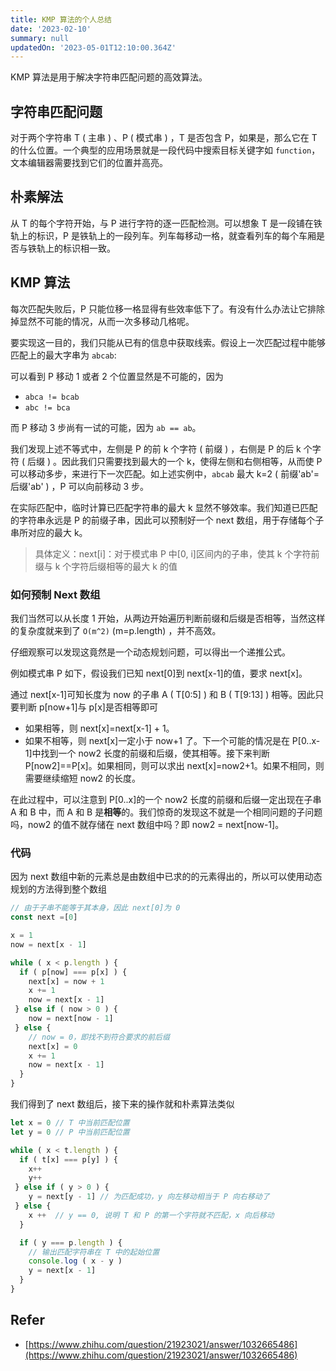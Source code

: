 ```yaml
---
title: KMP 算法的个人总结
date: '2023-02-10'
summary: null
updatedOn: '2023-05-01T12:10:00.364Z'
---
```


KMP 算法是用于解决字符串匹配问题的高效算法。

## 字符串匹配问题

对于两个字符串 T ( 主串 ) 、P ( 模式串 ) ，T 是否包含 P，如果是，那么它在 T 的什么位置。一个典型的应用场景就是一段代码中搜索目标关键字如 `function`，文本编辑器需要找到它们的位置并高亮。

## 朴素解法

从 T 的每个字符开始，与 P 进行字符的逐一匹配检测。可以想象 T 是一段铺在铁轨上的标识，P 是铁轨上的一段列车。列车每移动一格，就查看列车的每个车厢是否与铁轨上的标识相一致。

## KMP 算法

每次匹配失败后，P 只能位移一格显得有些效率低下了。有没有什么办法让它排除掉显然不可能的情况，从而一次多移动几格呢。

要实现这一目的，我们只能从已有的信息中获取线索。假设上一次匹配过程中能够匹配上的最大字串为 `abcab`:

<KMPDemo1 />

可以看到 P 移动 1 或者 2 个位置显然是不可能的，因为
-   `abca != bcab`
-   `abc != bca`

而 P 移动 3 步尚有一试的可能，因为 `ab == ab`。

我们发现上述不等式中，左侧是 P 的前 k 个字符 ( 前缀 ) ，右侧是 P 的后 k 个字符 ( 后缀 ) 。因此我们只需要找到最大的一个 k，使得左侧和右侧相等，从而使 P 可以移动多步，来进行下一次匹配。如上述实例中，`abcab` 最大 k=2 ( 前缀'ab'=后缀'ab' ) ，P 可以向前移动 3 步。

在实际匹配中，临时计算已匹配字符串的最大 k 显然不够效率。我们知道已匹配的字符串永远是 P 的前缀子串，因此可以预制好一个 next 数组，用于存储每个子串所对应的最大 k。
> 具体定义：next[i]：对于模式串 P 中[0, i]区间内的子串，使其 k 个字符前缀与 k 个字符后缀相等的最大 k 的值

### 如何预制 Next 数组

我们当然可以从长度 1 开始，从两边开始遍历判断前缀和后缀是否相等，当然这样的复杂度就来到了 `O(m^2)` (m=p.length) ，并不高效。

仔细观察可以发现这竟然是一个动态规划问题，可以得出一个递推公式。

例如模式串 P 如下，假设我们已知 next[0]到 next[x-1]的值，要求 next[x]。

<KMPDemo2 />

通过 next[x-1]可知长度为 now 的子串 A ( T[0:5] ) 和 B ( T[9:13] ) 相等。因此只要判断 p[now+1]与 p[x]是否相等即可
-   如果相等，则 next[x]=next[x-1] + 1。
-   如果不相等，则 next[x]一定小于 now+1 了。下一个可能的情况是在 P[0..x-1]中找到一个 now2 长度的前缀和后缀，使其相等。接下来判断 P[now2]==P[x]。如果相同，则可以求出 next[x]=now2+1。如果不相同，则需要继续缩短 now2 的长度。

在此过程中，可以注意到 P[0..x]的一个 now2 长度的前缀和后缀一定出现在子串 A 和 B 中，而 A 和 B 是**相等**的。我们惊奇的发现这不就是一个相同问题的子问题吗，now2 的值不就存储在 next 数组中吗？即 now2 = next[now-1]。

### 代码

因为 next 数组中新的元素总是由数组中已求的的元素得出的，所以可以使用动态规划的方法得到整个数组
```js
// 由于子串不能等于其本身，因此 next[0]为 0
const next =[0]

x = 1
now = next[x - 1]

while ( x < p.length ) {
  if ( p[now] === p[x] ) {
    next[x] = now + 1
    x += 1
    now = next[x - 1]
 } else if ( now > 0 ) {
    now = next[now - 1]
 } else {
    // now = 0，即找不到符合要求的前后缀
    next[x] = 0
    x += 1
    now = next[x - 1]
  }
}
```

我们得到了 next 数组后，接下来的操作就和朴素算法类似
```js
let x = 0 // T 中当前匹配位置
let y = 0 // P 中当前匹配位置

while ( x < t.length ) {
  if ( t[x] === p[y] ) {
    x++
    y++
 } else if ( y > 0 ) {
    y = next[y - 1] // 为匹配成功，y 向左移动相当于 P 向右移动了
 } else {
    x ++  // y == 0, 说明 T 和 P 的第一个字符就不匹配，x 向后移动
  }

  if ( y === p.length ) {
    // 输出匹配字符串在 T 中的起始位置
    console.log ( x - y )
    y = next[x - 1]
  }
}
```

## Refer
- [https://www.zhihu.com/question/21923021/answer/1032665486](https://www.zhihu.com/question/21923021/answer/1032665486)

